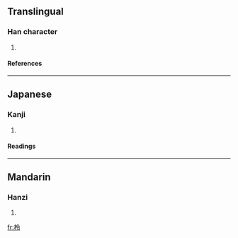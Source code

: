 ==Translingual==
===Han character===
{{Han char|rn=75|rad=木|as=05|sn=9|four=4892<sub>7</sub>|canj=木人戈戈 (DOII)}}
# {{defn|Han|sort=木05}}
====References====
{{Han ref|kx=0518.060|dkj=14601|dj=0906.080|hdz=21186.070|uh=67C3|ud=26563|bh=CF61|bd=53089}}

----
==Japanese==
===Kanji===
{{ja-kanji|grade=|rs=木05}}
# {{defn|Japanese}} 
====Readings====
{{ja-readings|on=[[れい]] (rei), [[りょう]] (ryō)|kun=}}

----
==Mandarin==
===Hanzi===
{{cmn-hanzi|pin=[[bìng]] (bing4), [[líng]] (ling2)|wg=ping<sup>4</sup>, ling<sup>2</sup>}}
# {{defn|Mandarin}}

[[fr:柃]]